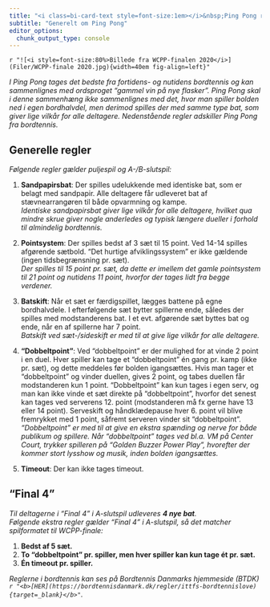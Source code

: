 ```yaml
---
title: "<i class=bi-card-text style=font-size:1em></i>&nbsp;Ping Pong regler"
subtitle: "Generelt om Ping Pong"
editor_options: 
  chunk_output_type: console
---
```


`r "![<i style=font-size:80%>Billede fra WCPP-finalen 2020</i>](Filer/WCPP-finale 2020.jpg){width=40em fig-align=left}"`

*I Ping Pong tages det bedste fra fortidens- og nutidens bordtennis og kan sammenlignes med ordsproget "gammel vin på nye flasker". Ping Pong skal i denne sammenhæng ikke sammenlignes med det, hvor man spiller bolden ned i egen bordhalvdel, men derimod spilles der med samme type bat, som giver lige vilkår for alle deltagere. Nedenstående regler adskiller Ping Pong fra bordtennis.*

## Generelle regler

*Følgende regler gælder puljespil og A-/B-slutspil:*

1.  **Sandpapirsbat**: Der spilles udelukkende med identiske bat, som er belagt med sandpapir. Alle deltagere får udleveret bat af stævnearrangøren til både opvarmning og kampe.\
    *Identiske sandpapirsbat giver lige vilkår for alle deltagere, hvilket qua mindre skrue giver nogle anderledes og typisk længere dueller i forhold til almindelig bordtennis.*

2.  **Pointsystem**: Der spilles bedst af 3 sæt til 15 point. Ved 14-14 spilles afgørende sætbold. "Det hurtige afviklingssystem" er ikke gældende (ingen tidsbegrænsning pr. sæt).\
    *Der spilles til 15 point pr. sæt, da dette er imellem det gamle pointsystem til 21 point og nutidens 11 point, hvorfor der tages lidt fra begge verdener.*

3.  **Batskift**: Når et sæt er færdigspillet, lægges battene på egne bordhalvdele. I efterfølgende sæt bytter spillerne ende, således der spilles med modstanderens bat. I et evt. afgørende sæt byttes bat og ende, når en af spillerne har 7 point.\
    *Batskift ved sæt-/sideskift er med til at give lige vilkår for alle deltagere.*

4.  **"Dobbeltpoint"**: Ved "dobbeltpoint" er der mulighed for at vinde 2 point i en duel. Hver spiller kan tage et "dobbeltpoint" én gang pr. kamp (ikke pr. sæt), og dette meddeles før bolden igangsættes. Hvis man tager et "dobbeltpoint" og vinder duellen, gives 2 point, og tabes duellen får modstanderen kun 1 point. "Dobbeltpoint" kan kun tages i egen serv, og man kan ikke vinde et sæt direkte på "dobbeltpoint", hvorfor det senest kan tages ved serverens 12. point (modstanderen må fx gerne have 13 eller 14 point). Serveskift og håndklædepause hver 6. point vil blive fremrykket med 1 point, såfremt serveren vinder sit "dobbeltpoint".\
    *"Dobbeltpoint" er med til at give en ekstra spænding og nerve for både publikum og spillere. Når "dobbeltpoint" tages ved bl.a. VM på Center Court, trykker spilleren på "Golden Buzzer Power Play", hvorefter der kommer stort lysshow og musik, inden bolden igangsættes.*

5.  **Timeout**: Der kan ikke tages timeout.

## "Final 4"

*Til deltagerne i "Final 4" i A-slutspil udleveres **4 nye bat**.\
Følgende ekstra regler gælder "Final 4" i A-slutspil, så det matcher spilformatet til WCPP-finale:*

1.  **Bedst af 5 sæt.**
2.  **To "dobbeltpoint" pr. spiller, men hver spiller kan kun tage ét pr. sæt.**
3.  **Én timeout pr. spiller.**

*Reglerne i bordtennis kan ses på Bordtennis Danmarks hjemmeside (BTDK) `r "<b>[HER](https://bordtennisdanmark.dk/regler/ittfs-bordtennislove){target=_blank}</b>"`.*
